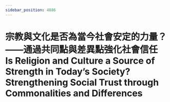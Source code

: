 ```yaml
---
sidebar_position: 4886
---
```



# 宗教與文化是否為當今社會安定的力量？ ——通過共同點與差異點強化社會信任 Is Religion and Culture a Source of Strength in Today’s Society? Strengthening Social Trust through Commonalities and Differences


<ReactPlayer controls='true' url='https://tw4.amtb.de/redirect/media/himp4/21/21-782/21-782-0001.mp4' />
